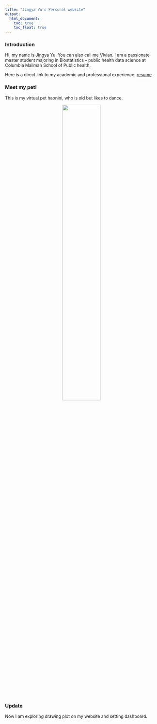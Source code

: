 ```yaml
---
title: "Jingya Yu's Personal website"
output: 
  html_document:
    toc: true
    toc_float: true
---
```

### Introduction

Hi, my name is Jingya Yu. You can also call me Vivian. I am a passionate master student majoring in Biostatistics -- public health data science at Columbia Mailman School of Public health.

Here is a direct link to my academic and professional experience: [resume](resume.html)

### Meet my pet!

This is my virtual pet haonini, who is old but likes to dance.

<center>
<img src="images/haonini.jpg" style="width:50%">
</center>

### Update 

Now I am exploring drawing plot on my website and setting dashboard.


